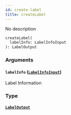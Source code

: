 ```yaml
---
id: create-label
title: createLabel
---
```


No description

```graphql
createLabel(
  labelInfo: LabelInfoInput
): LabelOutput

```

### Arguments

#### `labelInfo` ([`LabelInfoInput`](../../label-service/inputs/label-info-input))

Label Information

### Type

#### [`LabelOutput`](../../label-service/objects/label-output)
